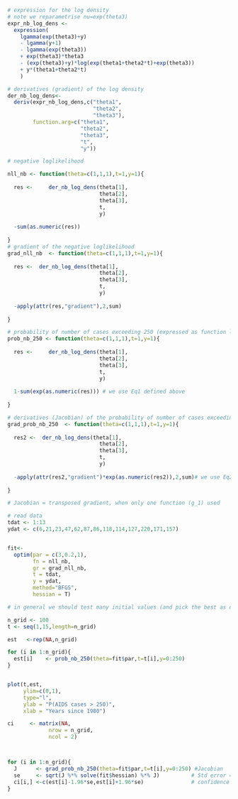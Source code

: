 
```r
# expression for the log density
# note we reparametrise nu=exp(theta3)
expr_nb_log_dens <- 
  expression(
    lgamma(exp(theta3)+y)
    - lgamma(y+1) 
    - lgamma(exp(theta3)) 
    + exp(theta3)*theta3 
    - (exp(theta3)+y)*log(exp(theta1+theta2*t)+exp(theta3))
    + y*(theta1+theta2*t) 
    )

# derivatives (gradient) of the log density
der_nb_log_dens<- 
  deriv(expr_nb_log_dens,c("theta1",
                           "theta2",
                           "theta3"),
        function.arg=c("theta1",
                       "theta2",
                       "theta3",
                       "t",
                       "y"))

# negative loglikelihood

nll_nb <- function(theta=c(1,1,1),t=1,y=1){
  
  res <-     der_nb_log_dens(theta[1],
                             theta[2],
                             theta[3],
                             t,
                             y)
  
  -sum(as.numeric(res)) 
  
}
# gradient of the negative loglikelihood
grad_nll_nb  <- function(theta=c(1,1,1),t=1,y=1){
  
  res <-  der_nb_log_dens(theta[1],
                             theta[2],
                             theta[3],
                             t,
                             y)
  
  -apply(attr(res,"gradient"),2,sum)
  
}

# probability of number of cases exceeding 250 (expressed as function log densities)
prob_nb_250 <- function(theta=c(1,1,1),t=1,y=1){
  
  res <-     der_nb_log_dens(theta[1],
                             theta[2],
                             theta[3],
                             t,
                             y)
  
  1-sum(exp(as.numeric(res))) # we use Eq1 defined above
  
}

# derivatives (Jacobian) of the probability of number of cases exceeding 250
grad_prob_nb_250  <- function(theta=c(1,1,1),t=1,y=1){
  
  res2 <-  der_nb_log_dens(theta[1],
                             theta[2],
                             theta[3],
                             t,
                             y)
  
  -apply(attr(res2,"gradient")*exp(as.numeric(res2)),2,sum)# we use Eq2 defined above
  
}

# Jacobian = transposed gradient, when only one function (g_1) used
```

```r
# read data
tdat <- 1:13
ydat <- c(6,21,23,47,62,87,86,118,114,127,220,171,157)


fit<- 
  optim(par = c(3,0.2,1),
        fn = nll_nb,
        gr = grad_nll_nb,
        t = tdat,
        y = ydat,
        method="BFGS",
        hessian = T)

# in general we should test many initial values (and pick the best as done before) but here we only use one initial value for brevity.
```

```r
n_grid <- 100
t <- seq(1,15,length=n_grid)

est   <-rep(NA,n_grid)

for (i in 1:n_grid){
  est[i]    <- prob_nb_250(theta=fit$par,t=t[i],y=0:250)
}


plot(t,est,
     ylim=c(0,1),
     type="l",
     ylab = "P(AIDS cases > 250)",
     xlab = "Years since 1980")
```

```r
ci     <- matrix(NA,
             nrow = n_grid,
             ncol = 2)



for (i in 1:n_grid){
  J      <- grad_prob_nb_250(theta=fit$par,t=t[i],y=0:250) #Jacobian
  se     <- sqrt(J %*% solve(fit$hessian) %*% J)          # Std error = sqrt of asymp variance
  ci[i,] <-c(est[i]-1.96*se,est[i]+1.96*se)               # confidence interval limits
}
```


